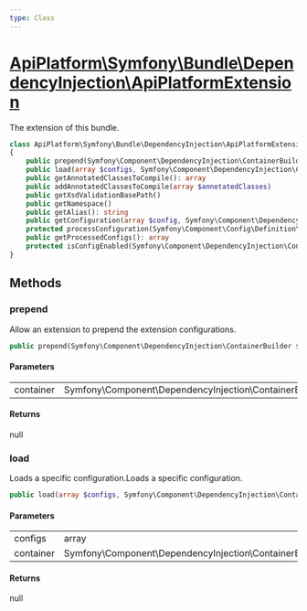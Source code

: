 ```yaml
---
type: Class
---
```


# [ApiPlatform\Symfony\Bundle\DependencyInjection\ApiPlatformExtension](/docs/reference/Symfony/Bundle/DependencyInjection/ApiPlatformExtension)

The extension of this bundle.


```php
class ApiPlatform\Symfony\Bundle\DependencyInjection\ApiPlatformExtension extends Symfony\Component\HttpKernel\DependencyInjection\Extension implements Symfony\Component\DependencyInjection\Extension\ConfigurationExtensionInterface, Symfony\Component\DependencyInjection\Extension\ExtensionInterface, Symfony\Component\DependencyInjection\Extension\PrependExtensionInterface
{
    public prepend(Symfony\Component\DependencyInjection\ContainerBuilder $container): null
    public load(array $configs, Symfony\Component\DependencyInjection\ContainerBuilder $container): null
    public getAnnotatedClassesToCompile(): array
    public addAnnotatedClassesToCompile(array $annotatedClasses)
    public getXsdValidationBasePath()
    public getNamespace()
    public getAlias(): string
    public getConfiguration(array $config, Symfony\Component\DependencyInjection\ContainerBuilder $container)
    protected processConfiguration(Symfony\Component\Config\Definition\ConfigurationInterface $configuration, array $configs): array
    public getProcessedConfigs(): array
    protected isConfigEnabled(Symfony\Component\DependencyInjection\ContainerBuilder $container, array $config): bool
}
```
## Methods

### prepend

Allow an extension to prepend the extension configurations.

```php
public prepend(Symfony\Component\DependencyInjection\ContainerBuilder $container): null
```

#### Parameters

<table><tbody>
<tr><td>container</td><td>Symfony\Component\DependencyInjection\ContainerBuilder</td><td></td></tr>
</tbody>
</table>

#### Returns

null

### load

Loads a specific configuration.Loads a specific configuration.

```php
public load(array $configs, Symfony\Component\DependencyInjection\ContainerBuilder $container): null
```

#### Parameters

<table><tbody>
<tr><td>configs</td><td>array</td><td></td></tr><tr><td>container</td><td>Symfony\Component\DependencyInjection\ContainerBuilder</td><td></td></tr>
</tbody>
</table>

#### Returns

null
